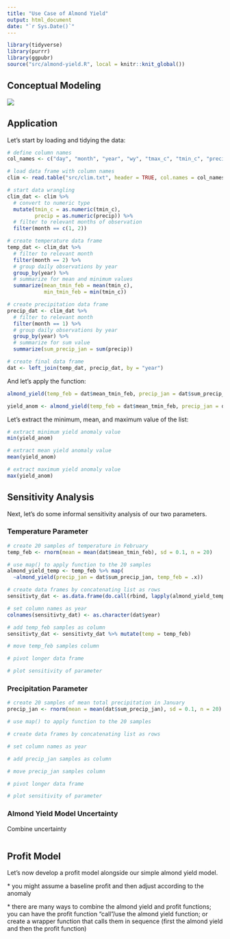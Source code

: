 ```yaml
---
title: "Use Case of Almond Yield"
output: html_document
date: "`r Sys.Date()`"
---
```


```r
library(tidyverse)
library(purrr)
library(ggpubr)
source("src/almond-yield.R", local = knitr::knit_global())
```

## Conceptual Modeling

![](almond_yield.jpg)

## Application

Let's start by loading and tidying the data:

```r
# define column names
col_names <- c("day", "month", "year", "wy", "tmax_c", "tmin_c", "precip")

# load data frame with column names
clim <- read.table("src/clim.txt", header = TRUE, col.names = col_names)

# start data wrangling
clim_dat <- clim %>%
  # convert to numeric type 
  mutate(tmin_c = as.numeric(tmin_c),
         precip = as.numeric(precip)) %>% 
  # filter to relevant months of observation
  filter(month == c(1, 2)) 

# create temperature data frame 
temp_dat <- clim_dat %>%
  # filter to relevant month 
  filter(month == 2) %>%
  # group daily observations by year
  group_by(year) %>%
  # summarize for mean and minimum values  
  summarize(mean_tmin_feb = mean(tmin_c), 
            min_tmin_feb = min(tmin_c))

# create precipitation data frame 
precip_dat <- clim_dat %>% 
  # filter to relevant month 
  filter(month == 1) %>% 
  # group daily observations by year
  group_by(year) %>%
  # summarize for sum value
  summarize(sum_precip_jan = sum(precip))

# create final data frame 
dat <- left_join(temp_dat, precip_dat, by = "year")
```

And let's apply the function:

```r
almond_yield(temp_feb = dat$mean_tmin_feb, precip_jan = dat$sum_precip_jan)
```

```r
yield_anom <- almond_yield(temp_feb = dat$mean_tmin_feb, precip_jan = dat$sum_precip_jan)
```

Let's extract the minimum, mean, and maximum value of the list:

```r
# extract minimum yield anomaly value
min(yield_anom)

# extract mean yield anomaly value
mean(yield_anom)

# extract maximum yield anomaly value
max(yield_anom)
```

## Sensitivity Analysis

Next, let's do some informal sensitivity analysis of our two parameters.

### Temperature Parameter

```r
# create 20 samples of temperature in February
temp_feb <- rnorm(mean = mean(dat$mean_tmin_feb), sd = 0.1, n = 20)

# use map() to apply function to the 20 samples 
almond_yield_temp <- temp_feb %>% map(
  ~almond_yield(precip_jan = dat$sum_precip_jan, temp_feb = .x))
```

```r
# create data frames by concatenating list as rows
sensitivty_dat <- as.data.frame(do.call(rbind, lapply(almond_yield_temp, as.vector)))

# set column names as year
colnames(sensitivty_dat) <- as.character(dat$year)

# add temp_feb samples as column
sensitivty_dat <- sensitivty_dat %>% mutate(temp = temp_feb)

# move temp_feb samples column 

# pivot longer data frame
```

```r
# plot sensitivity of parameter
```

### Precipitation Parameter

```r
# create 20 samples of mean total precipitation in January
precip_jan <- rnorm(mean = mean(dat$sum_precip_jan), sd = 0.1, n = 20)

# use map() to apply function to the 20 samples 
```

```r
# create data frames by concatenating list as rows

# set column names as year

# add precip_jan samples as column

# move precip_jan samples column 

# pivot longer data frame
```

```r
# plot sensitivity of parameter
```

### Almond Yield Model Uncertainty

Combine uncertainty

```r

```

## Profit Model 

Let's now develop a profit model alongside our simple almond yield model.

\* you might assume a baseline profit and then adjust according to the anomaly  

\* there are many ways to combine the almond yield and profit
functions; you can have the profit function "call"/use the almond yield
function; or create a wrapper function that calls them in sequence
(first the almond yield and then the profit function) 
